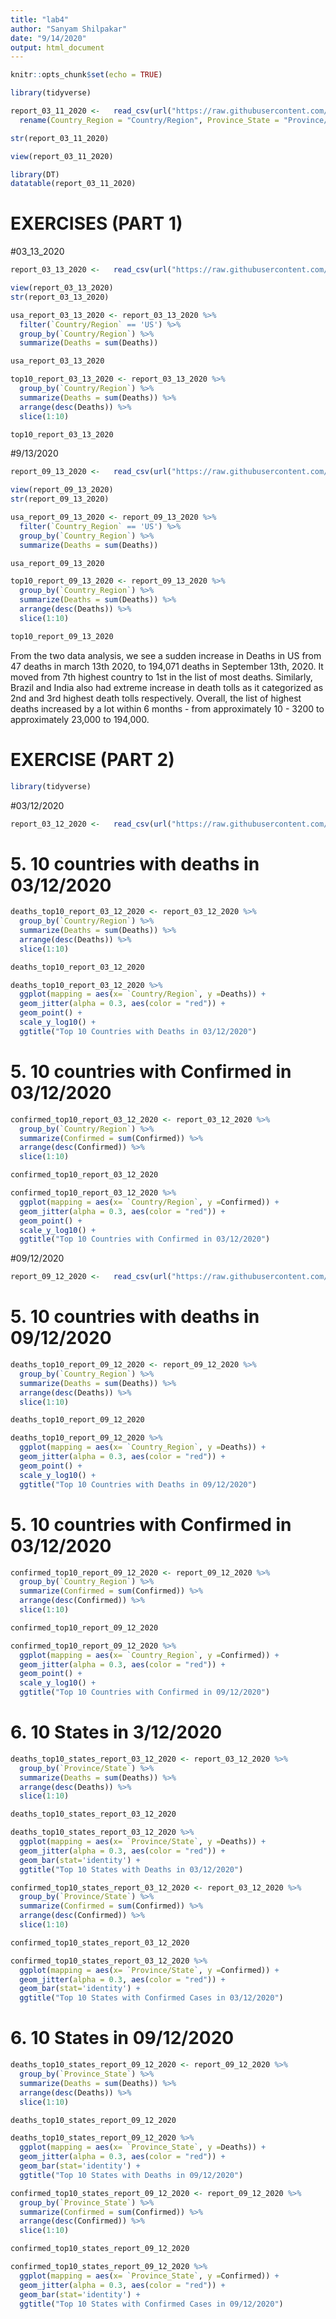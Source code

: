 ```yaml
---
title: "lab4"
author: "Sanyam Shilpakar"
date: "9/14/2020"
output: html_document
---
```


```r
knitr::opts_chunk$set(echo = TRUE)
```

```r
library(tidyverse)
```

```r
report_03_11_2020 <-   read_csv(url("https://raw.githubusercontent.com/CSSEGISandData/COVID-19/master/csse_covid_19_data/csse_covid_19_daily_reports/03-11-2020.csv")) %>%
  rename(Country_Region = "Country/Region", Province_State = "Province/State")
```

```r
str(report_03_11_2020)
```

```r
view(report_03_11_2020)
```

```r
library(DT)
datatable(report_03_11_2020)
```

# EXERCISES (PART 1)

#03_13_2020
```r
report_03_13_2020 <-   read_csv(url("https://raw.githubusercontent.com/CSSEGISandData/COVID-19/master/csse_covid_19_data/csse_covid_19_daily_reports/03-13-2020.csv"))

view(report_03_13_2020)
str(report_03_13_2020)
```

```r
usa_report_03_13_2020 <- report_03_13_2020 %>% 
  filter(`Country/Region` == 'US') %>% 
  group_by(`Country/Region`) %>% 
  summarize(Deaths = sum(Deaths))

usa_report_03_13_2020
```

```r
top10_report_03_13_2020 <- report_03_13_2020 %>% 
  group_by(`Country/Region`) %>% 
  summarize(Deaths = sum(Deaths)) %>% 
  arrange(desc(Deaths)) %>% 
  slice(1:10)

top10_report_03_13_2020
```

#9/13/2020

```r
report_09_13_2020 <-   read_csv(url("https://raw.githubusercontent.com/CSSEGISandData/COVID-19/master/csse_covid_19_data/csse_covid_19_daily_reports/09-13-2020.csv")) 

view(report_09_13_2020)
str(report_09_13_2020)
```


```r
usa_report_09_13_2020 <- report_09_13_2020 %>% 
  filter(`Country_Region` == 'US') %>% 
  group_by(`Country_Region`) %>% 
  summarize(Deaths = sum(Deaths))

usa_report_09_13_2020
```

```r
top10_report_09_13_2020 <- report_09_13_2020 %>% 
  group_by(`Country_Region`) %>% 
  summarize(Deaths = sum(Deaths)) %>% 
  arrange(desc(Deaths)) %>% 
  slice(1:10)

top10_report_09_13_2020
```


  From the two data analysis, we see a sudden increase in Deaths in US from
  47 deaths in march 13th 2020, to 194,071 deaths in September 13th, 2020. It 
  moved from 7th highest country to 1st in the list of most deaths. Similarly,
  Brazil and India also had extreme increase in death tolls as it categorized 
  as 2nd and 3rd highest death tolls respectively. Overall, the list of highest 
  deaths increased by a lot within 6 months - from approximately 10 - 3200 to approximately 
  23,000 to 194,000.
  

# EXERCISE (PART 2)

```r
library(tidyverse)
```

#03/12/2020
```r
report_03_12_2020 <-   read_csv(url("https://raw.githubusercontent.com/CSSEGISandData/COVID-19/master/csse_covid_19_data/csse_covid_19_daily_reports/03-12-2020.csv")) 
```

# 5. 10 countries with deaths in 03/12/2020
```r
deaths_top10_report_03_12_2020 <- report_03_12_2020 %>% 
  group_by(`Country/Region`) %>% 
  summarize(Deaths = sum(Deaths)) %>% 
  arrange(desc(Deaths)) %>% 
  slice(1:10)

deaths_top10_report_03_12_2020
```


```r

deaths_top10_report_03_12_2020 %>% 
  ggplot(mapping = aes(x= `Country/Region`, y =Deaths)) + 
  geom_jitter(alpha = 0.3, aes(color = "red")) +
  geom_point() +
  scale_y_log10() +
  ggtitle("Top 10 Countries with Deaths in 03/12/2020")
``` 

# 5. 10 countries with Confirmed in 03/12/2020
```r
confirmed_top10_report_03_12_2020 <- report_03_12_2020 %>% 
  group_by(`Country/Region`) %>% 
  summarize(Confirmed = sum(Confirmed)) %>% 
  arrange(desc(Confirmed)) %>% 
  slice(1:10)

confirmed_top10_report_03_12_2020
```


```r

confirmed_top10_report_03_12_2020 %>% 
  ggplot(mapping = aes(x= `Country/Region`, y =Confirmed)) + 
  geom_jitter(alpha = 0.3, aes(color = "red")) +
  geom_point() +
  scale_y_log10() +
  ggtitle("Top 10 Countries with Confirmed in 03/12/2020")
``` 


#09/12/2020
```r
report_09_12_2020 <-   read_csv(url("https://raw.githubusercontent.com/CSSEGISandData/COVID-19/master/csse_covid_19_data/csse_covid_19_daily_reports/09-12-2020.csv")) 
```

# 5. 10 countries with deaths in 09/12/2020
```r
deaths_top10_report_09_12_2020 <- report_09_12_2020 %>% 
  group_by(`Country_Region`) %>% 
  summarize(Deaths = sum(Deaths)) %>% 
  arrange(desc(Deaths)) %>% 
  slice(1:10)

deaths_top10_report_09_12_2020
```


```r

deaths_top10_report_09_12_2020 %>% 
  ggplot(mapping = aes(x= `Country_Region`, y =Deaths)) + 
  geom_jitter(alpha = 0.3, aes(color = "red")) +
  geom_point() +
  scale_y_log10() +
  ggtitle("Top 10 Countries with Deaths in 09/12/2020")
``` 

# 5. 10 countries with Confirmed in 03/12/2020
```r
confirmed_top10_report_09_12_2020 <- report_09_12_2020 %>% 
  group_by(`Country_Region`) %>% 
  summarize(Confirmed = sum(Confirmed)) %>% 
  arrange(desc(Confirmed)) %>% 
  slice(1:10)

confirmed_top10_report_09_12_2020
```


```r
confirmed_top10_report_09_12_2020 %>% 
  ggplot(mapping = aes(x= `Country_Region`, y =Confirmed)) + 
  geom_jitter(alpha = 0.3, aes(color = "red")) +
  geom_point() +
  scale_y_log10() +
  ggtitle("Top 10 Countries with Confirmed in 09/12/2020")
``` 

# 6. 10 States in 3/12/2020

```r
deaths_top10_states_report_03_12_2020 <- report_03_12_2020 %>% 
  group_by(`Province/State`) %>% 
  summarize(Deaths = sum(Deaths)) %>% 
  arrange(desc(Deaths)) %>% 
  slice(1:10)

deaths_top10_states_report_03_12_2020
```

```r
deaths_top10_states_report_03_12_2020 %>% 
  ggplot(mapping = aes(x= `Province/State`, y =Deaths)) + 
  geom_jitter(alpha = 0.3, aes(color = "red")) +
  geom_bar(stat='identity') +
  ggtitle("Top 10 States with Deaths in 03/12/2020")
``` 

```r
confirmed_top10_states_report_03_12_2020 <- report_03_12_2020 %>% 
  group_by(`Province/State`) %>% 
  summarize(Confirmed = sum(Confirmed)) %>% 
  arrange(desc(Confirmed)) %>% 
  slice(1:10)

confirmed_top10_states_report_03_12_2020
```

```r
confirmed_top10_states_report_03_12_2020 %>% 
  ggplot(mapping = aes(x= `Province/State`, y =Confirmed)) + 
  geom_jitter(alpha = 0.3, aes(color = "red")) +
  geom_bar(stat='identity') +
  ggtitle("Top 10 States with Confirmed Cases in 03/12/2020")
``` 


# 6. 10 States in 09/12/2020

```r
deaths_top10_states_report_09_12_2020 <- report_09_12_2020 %>% 
  group_by(`Province_State`) %>% 
  summarize(Deaths = sum(Deaths)) %>% 
  arrange(desc(Deaths)) %>% 
  slice(1:10)

deaths_top10_states_report_09_12_2020
```

```r
deaths_top10_states_report_09_12_2020 %>% 
  ggplot(mapping = aes(x= `Province_State`, y =Deaths)) + 
  geom_jitter(alpha = 0.3, aes(color = "red")) +
  geom_bar(stat='identity') +
  ggtitle("Top 10 States with Deaths in 09/12/2020")
``` 

```r
confirmed_top10_states_report_09_12_2020 <- report_09_12_2020 %>% 
  group_by(`Province_State`) %>% 
  summarize(Confirmed = sum(Confirmed)) %>% 
  arrange(desc(Confirmed)) %>% 
  slice(1:10)

confirmed_top10_states_report_09_12_2020
```

```r
confirmed_top10_states_report_09_12_2020 %>% 
  ggplot(mapping = aes(x= `Province_State`, y =Confirmed)) + 
  geom_jitter(alpha = 0.3, aes(color = "red")) +
  geom_bar(stat='identity') +
  ggtitle("Top 10 States with Confirmed Cases in 09/12/2020")
``` 
